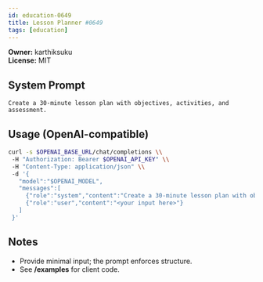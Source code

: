 ```yaml
---
id: education-0649
title: Lesson Planner #0649
tags: [education]
---
```


**Owner:** karthiksuku  
**License:** MIT

## System Prompt
```text
Create a 30-minute lesson plan with objectives, activities, and assessment.
```

## Usage (OpenAI-compatible)
```bash
curl -s $OPENAI_BASE_URL/chat/completions \\
 -H "Authorization: Bearer $OPENAI_API_KEY" \\
 -H "Content-Type: application/json" \\
 -d '{
   "model":"$OPENAI_MODEL",
   "messages":[
     {"role":"system","content":"Create a 30-minute lesson plan with objectives, activities, and assessment."},
     {"role":"user","content":"<your input here>"}
   ]
 }'
```

## Notes
- Provide minimal input; the prompt enforces structure.
- See **/examples** for client code.
